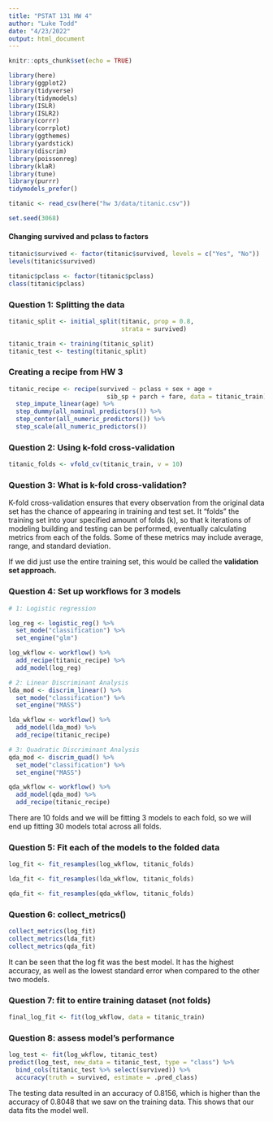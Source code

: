```yaml
---
title: "PSTAT 131 HW 4"
author: "Luke Todd"
date: "4/23/2022"
output: html_document
---
```


```r

knitr::opts_chunk$set(echo = TRUE)

library(here)
library(ggplot2)
library(tidyverse)
library(tidymodels)
library(ISLR)
library(ISLR2)
library(corrr)
library(corrplot)
library(ggthemes)
library(yardstick)
library(discrim)
library(poissonreg)
library(klaR)
library(tune)
library(purrr)
tidymodels_prefer()

titanic <- read_csv(here("hw 3/data/titanic.csv"))

set.seed(3068)

```


#### Changing survived and pclass to factors
```r

titanic$survived <- factor(titanic$survived, levels = c("Yes", "No"))
levels(titanic$survived)

titanic$pclass <- factor(titanic$pclass)
class(titanic$pclass)

```


### Question 1: Splitting the data
```r

titanic_split <- initial_split(titanic, prop = 0.8,
                               strata = survived)

titanic_train <- training(titanic_split)
titanic_test <- testing(titanic_split)

```


### Creating a recipe from HW 3
```r

titanic_recipe <- recipe(survived ~ pclass + sex + age + 
                           sib_sp + parch + fare, data = titanic_train) %>% 
  step_impute_linear(age) %>% 
  step_dummy(all_nominal_predictors()) %>% 
  step_center(all_numeric_predictors()) %>%
  step_scale(all_numeric_predictors())
```


### Question 2: Using k-fold cross-validation
```r

titanic_folds <- vfold_cv(titanic_train, v = 10)

```


### Question 3: What is k-fold cross-validation?
K-fold cross-validation ensures that every observation from the original data set has the chance of appearing in training and test set. It "folds" the training set into your specified amount of folds (k), so that k iterations of modeling building and testing can be performed, eventually calculating metrics from each of the folds. Some of these metrics may include average, range, and standard deviation.

If we did just use the entire training set, this would be called the **validation set approach.**


### Question 4: Set up workflows for 3 models
```r

# 1: Logistic regression

log_reg <- logistic_reg() %>%
  set_mode("classification") %>%
  set_engine("glm")

log_wkflow <- workflow() %>%
  add_recipe(titanic_recipe) %>%
  add_model(log_reg)

# 2: Linear Discriminant Analysis
lda_mod <- discrim_linear() %>% 
  set_mode("classification") %>% 
  set_engine("MASS")

lda_wkflow <- workflow() %>% 
  add_model(lda_mod) %>% 
  add_recipe(titanic_recipe)

# 3: Quadratic Discriminant Analysis
qda_mod <- discrim_quad() %>% 
  set_mode("classification") %>% 
  set_engine("MASS")

qda_wkflow <- workflow() %>% 
  add_model(qda_mod) %>% 
  add_recipe(titanic_recipe)

```

There are 10 folds and we will be fitting 3 models to each fold, so we will end up fitting 30 models total across all folds.


### Question 5: Fit each of the models to the folded data
```r

log_fit <- fit_resamples(log_wkflow, titanic_folds)

lda_fit <- fit_resamples(lda_wkflow, titanic_folds)

qda_fit <- fit_resamples(qda_wkflow, titanic_folds)

```


### Question 6: collect_metrics()
```r

collect_metrics(log_fit)
collect_metrics(lda_fit)
collect_metrics(qda_fit)

```

It can be seen that the log fit was the best model. It has the highest accuracy, as well as the lowest standard error when compared to the other two models.


### Question 7: fit to entire training dataset (not folds)
```r

final_log_fit <- fit(log_wkflow, data = titanic_train)

```


### Question 8: assess model's performance
```r

log_test <- fit(log_wkflow, titanic_test)
predict(log_test, new_data = titanic_test, type = "class") %>% 
  bind_cols(titanic_test %>% select(survived)) %>% 
  accuracy(truth = survived, estimate = .pred_class)

```
The testing data resulted in an accuracy of 0.8156, which is higher than the accuracy of 0.8048 that we saw on the training data. This shows that our data fits the model well.












